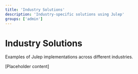 ```yaml
---
title: 'Industry Solutions'
description: 'Industry-specific solutions using Julep'
groups: ['admin']
---
```


# Industry Solutions

Examples of Julep implementations across different industries.

[Placeholder content] 